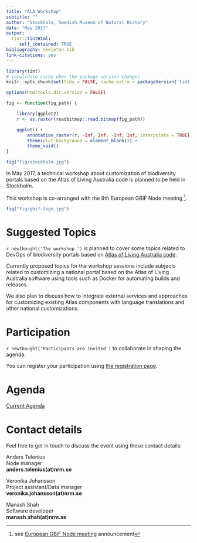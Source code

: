 ```yaml
---
title: "ALA Workshop"
subtitle: ""
author: "Stockholm, Swedish Museum of Natural History"
date: "May 2017"
output:
  tint::tintHtml: 
     self_contained: TRUE
bibliography: skeleton.bib
link-citations: yes
---
```


```r
library(tint)
# invalidate cache when the package version changes
knitr::opts_chunk$set(tidy = FALSE, cache.extra = packageVersion('tint'))

options(htmltools.dir.version = FALSE)

fig <- function(fig_path) {

	library(ggplot2)
	r <- as.raster(readbitmap::read.bitmap(fig_path))

	ggplot() +
		annotation_raster(r, -Inf, Inf, -Inf, Inf, interpolate = TRUE) +
		theme(plot.background = element_blank()) +
		theme_void()
}

```


```r
fig("fig/stockholm.jpg")
```

In May 2017, a technical workshop about customization of biodiversity portals based on the Atlas of Living Australia code is planned to be held in Stockholm. 

This workshop is co-arranged with the 9th European GBIF Node meeting ^[see [European GBIF Node meeting](https://bioatlas.se/registration-is-open-to-the-9th-european-gbif-nodes-meeting/) announcement].


```r
fig("fig/gbif-logo.jpg")
```

# Suggested Topics

`r newthought('The workshop ')` is planned to cover some topics related to DevOps of biodiversity portals based on [Atlas of Living Australia code](https://github.com/AtlasofLivingAustralia). 

Currently proposed topics for the workshop sessions include subjects related to customizing a national portal based on the Atlas of Living Australia software using tools such as Docker for automating builds and releases. 

We also plan to discuss how to integrate external services and approaches for customizing existing Atlas components with language translations and other national customizations.

# Participation

`r newthought('Participants are invited')` to collaborate in shaping the agenda. 

You can register your participation using [the registration page](http://www.nrm.se/english/researchandcollections/bioinformaticsandgenetics/europeangbifnodesmeeting.9004194.html).


# Agenda

[Current Agenda](agenda)

# Contact details

Feel free to get in touch to discuss the event using these contact details:

Anders Telenius  
Node manager  
__anders.telenius(at)nrm.se__

Veronika Johansson  
Project assistant/Data manager  
__veronika.johansson(at)nrm.se__

Manash Shah  
Software developer  
__manash.shah(at)nrm.se__
